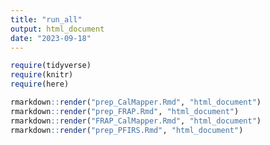 ```yaml
---
title: "run_all"
output: html_document
date: "2023-09-18"
---
```



```r
require(tidyverse)
require(knitr)
require(here)
```

```r
rmarkdown::render("prep_CalMapper.Rmd", "html_document")
rmarkdown::render("prep_FRAP.Rmd", "html_document")
rmarkdown::render("FRAP_CalMapper.Rmd", "html_document")
rmarkdown::render("prep_PFIRS.Rmd", "html_document")
```

